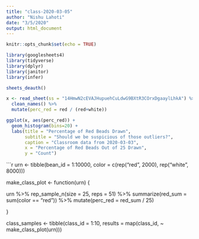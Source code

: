 ```yaml
---
title: "class-2020-03-05"
author: "Nishu Lahoti"
date: "3/5/2020"
output: html_document
---
```


```r
knitr::opts_chunk$set(echo = TRUE)

library(googlesheets4)
library(tidyverse)
library(dplyr)
library(janitor)
library(infer)

sheets_deauth()

x <- read_sheet(ss = "14HmwN2cEVAJHupuehCuLdwG9BXtR3COrxDgaaylLhkA") %>%
  clean_names() %>%
  mutate(perc_red = red / (red+white))
```

```r

ggplot(x, aes(perc_red)) + 
  geom_histogram(bins=20) +
  labs(title = "Percentage of Red Beads Drawn",
       subtitle = "Should we be suspicious of those outliers?",
       caption = "Classroom data from 2020-03-03",
       x = "Percentage of Red Beads Out of 25 Drawn",
       y = "Count")

```

```r

urn <- tibble(bean_id = 1:10000, 
              color = c(rep("red", 2000), rep("white", 8000)))

make_class_plot <- function(urn) {
  
  urn %>%
  rep_sample_n(size = 25, reps = 51) %>% 
  summarize(red_sum = sum(color == "red")) %>%
  mutate(perc_red = red_sum / 25)

}

class_samples <- tibble(class_id = 1:10, 
                        results = map(class_id, ~ make_class_plot(urn)))



